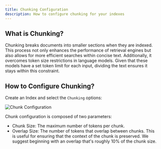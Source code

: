 ```yaml
---
title: Chunking Configuration
description: How to configure chunking for your indexes
---
```


## What is Chunking?

Chunking breaks documents into smaller sections when they are indexed.
This process not only enhances the performance of retrieval engines but also
allows for more efficient searches within concise text. Additionally, it overcomes
 token size restrictions in language models. Given that these models have a set token
 limit for each input, dividing the text ensures it stays within this constraint.


## How to Configure Chunking?

Create an Index and select the `Chunking` options:

![Chunk Configuration](/images/chunking-01.png)

Chunk configuration is composed of two parameters:
- Chunk Size: The maximum number of tokens per chunk.
- Overlap Size: The number of tokens that overlap between chunks. This is useful for
  ensuring that the context of the chunk is preserved. We suggest beginning with an overlap that's roughly 10% of the chunk size.
